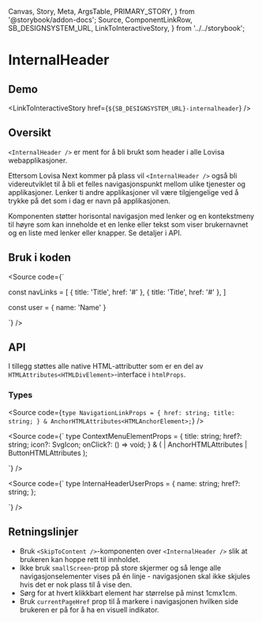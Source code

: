   Canvas,
  Story,
  Meta,
  ArgsTable,
  PRIMARY_STORY,
} from '@storybook/addon-docs';
  Source,
  ComponentLinkRow,
  SB_DESIGNSYSTEM_URL,
  LinkToInteractiveStory,
} from '../../storybook';

<Meta title="Design system/InternalHeader/API" component={InternalHeader} />

# InternalHeader

<ComponentLinkRow
  docsHref="https://design.domstol.no/987b33f71/p/65cb45-internalheader/b/298c47"
  figmaHref="https://www.figma.com/file/ewqSDmkgqDQ5PyOsRp4V5b/?node-id=3431%3A94756"
  githubHref="https://github.com/domstolene/designsystem/tree/master/components/src/components/InternalHeader"
/>

## Demo

<Canvas>
  <Story id="design-system-internalheader--default" />
</Canvas>
<Canvas>
  <Story
    id="design-system-internalheader--with-navigation-and-context-menu"
    height="350px"
  />
</Canvas>
<Canvas>
  <Story
    id="design-system-internalheader--small-screen-with-navigation-and-context-menu"
    height="650px"
  />
</Canvas>

<LinkToInteractiveStory href={`${SB_DESIGNSYSTEM_URL}-internalheader`} />

## Oversikt

`<InternalHeader />` er ment for å bli brukt som header i alle Lovisa
webapplikasjoner.

Ettersom Lovisa Next kommer på plass
vil `<InternalHeader />` også bli videreutviklet til å bli et felles
navigasjonspunkt mellom ulike tjenester og applikasjoner. Lenker ti andre
applikasjoner vil være tilgjengelige ved å trykke på det som i dag er navn på applikasjonen.

Komponenten støtter horisontal navigasjon med lenker og en kontekstmeny til høyre som kan inneholde et en lenke eller tekst som viser brukernavnet og en liste med lenker eller knapper. Se detaljer i API.

## Bruk i koden

<Source code={`

const navLinks = [
{ title: 'Title', href: '#' },
{ title: 'Title', href: '#' },
]

const user = {
name: 'Name'
}

<InternalHeader
  applicationName="App"
  navigationElements={navLinks}
  userProps={user}
/>
`} />

## API

<ArgsTable story={PRIMARY_STORY} />

I tillegg støttes alle native HTML-attributter som er en del av `HTMLAttributes<HTMLDivElement>`-interface i `htmlProps`.

### Types

<Source
  code={`
type NavigationLinkProps = {
  href: string;
  title: string;
} & AnchorHTMLAttributes<HTMLAnchorElement>;
`}
/>

<Source code={`
type ContextMenuElementProps = {
  title: string;
  href?: string;
  icon?: SvgIcon;
  onClick?: () => void;
} & (
| AnchorHTMLAttributes<HTMLAnchorElement>
| ButtonHTMLAttributes<HTMLButtonElement>
);

`} />

<Source code={`
type InternaHeaderUserProps = {
  name: string;
  href?: string;
};

`} />

## Retningslinjer

- Bruk `<SkipToContent />`-komponenten over `<InternalHeader />` slik at brukeren kan hoppe rett til innholdet.
- Ikke bruk `smallScreen`-prop på store skjermer og så lenge alle navigasjonselementer vises på én linje - navigasjonen skal ikke skjules hvis det er nok plass til å vise den.
- Sørg for at hvert klikkbart element har størrelse på minst 1cmx1cm.
- Bruk `currentPageHref` prop til å markere i navigasjonen hvilken side brukeren er på for å ha en visuell indikator.
